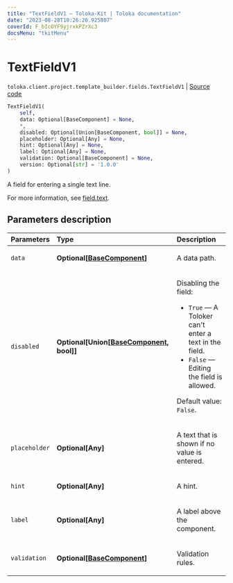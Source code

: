 ```yaml
---
title: "TextFieldV1 — Toloka-Kit | Toloka documentation"
date: "2023-08-28T10:26:26.925807"
coverId: F_bIcOYF9yjrxkPZrXc3
docsMenu: "tkitMenu"
---
```


# TextFieldV1

`toloka.client.project.template_builder.fields.TextFieldV1` | [Source code](https://github.com/Toloka/toloka-kit/blob/v1.2.1/src/client/project/template_builder/fields.py#L468)

```python
TextFieldV1(
    self,
    data: Optional[BaseComponent] = None,
    *,
    disabled: Optional[Union[BaseComponent, bool]] = None,
    placeholder: Optional[Any] = None,
    hint: Optional[Any] = None,
    label: Optional[Any] = None,
    validation: Optional[BaseComponent] = None,
    version: Optional[str] = '1.0.0'
)
```

A field for entering a single text line.

For more information, see [field.text](/docs/template-builder/reference/field.text).

## Parameters description

| Parameters | Type | Description |
| :----------| :----| :-----------|
`data`|**Optional\[[BaseComponent](/docs/toloka-kit/reference/toloka.client.project.template_builder.base.BaseComponent)\]**|<p>A data path.</p>
`disabled`|**Optional\[Union\[[BaseComponent](/docs/toloka-kit/reference/toloka.client.project.template_builder.base.BaseComponent), bool\]\]**|<p>Disabling the field:</p> <ul> <li>`True` — A Toloker can't enter a text in the field.</li> <li>`False` — Editing the field is allowed.</li> </ul> <p>Default value: `False`.</p>
`placeholder`|**Optional\[Any\]**|<p>A text that is shown if no value is entered.</p>
`hint`|**Optional\[Any\]**|<p>A hint.</p>
`label`|**Optional\[Any\]**|<p>A label above the component.</p>
`validation`|**Optional\[[BaseComponent](/docs/toloka-kit/reference/toloka.client.project.template_builder.base.BaseComponent)\]**|<p>Validation rules.</p>